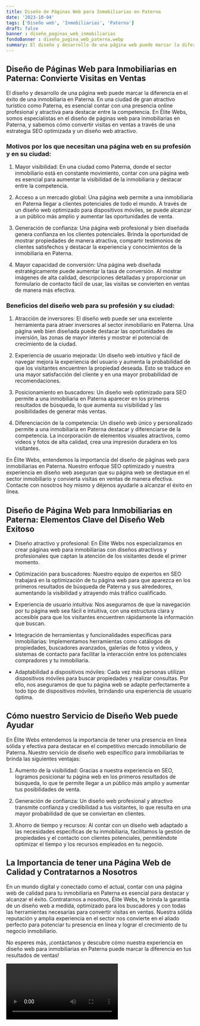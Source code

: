 ```yaml
---
title: Diseño de Páginas Web para Inmobiliarias en Paterna
date: '2023-10-04'
tags: ['Diseño web', 'Inmobiliarias', 'Paterna']
draft: false
banner : diseño_paginas_web_inmobiliarias
fondoBanner : diseño_pagina_web_paterna.webp
summary: El diseño y desarrollo de una página web puede marcar la diferencia en el éxito de una inmobiliaria en Paterna. En una ciudad de gran atractivo turístico como Paterna, es esencial contar con una presencia online profesional y atractiva para destacar entre la competencia. En Élite Webs, somos especialistas en el diseño de páginas web para inmobiliarias en Paterna, y sabemos cómo convertir visitas en ventas a través de una estrategia SEO optimizada y un diseño web atractivo.
---
```


## Diseño de Páginas Web para Inmobiliarias en Paterna: Convierte Visitas en Ventas

El diseño y desarrollo de una página web puede marcar la diferencia en el éxito de una inmobiliaria en Paterna. En una ciudad de gran atractivo turístico como Paterna, es esencial contar con una presencia online profesional y atractiva para destacar entre la competencia. En Élite Webs, somos especialistas en el diseño de páginas web para inmobiliarias en Paterna, y sabemos cómo convertir visitas en ventas a través de una estrategia SEO optimizada y un diseño web atractivo.

### Motivos por los que necesitan una página web en su profesión y en su ciudad:

1. Mayor visibilidad: En una ciudad como Paterna, donde el sector inmobiliario está en constante movimiento, contar con una página web es esencial para aumentar la visibilidad de la inmobiliaria y destacar entre la competencia.

2. Acceso a un mercado global: Una página web permite a una inmobiliaria en Paterna llegar a clientes potenciales de todo el mundo. A través de un diseño web optimizado para dispositivos móviles, se puede alcanzar a un público más amplio y aumentar las oportunidades de venta.

3. Generación de confianza: Una página web profesional y bien diseñada genera confianza en los clientes potenciales. Brinda la oportunidad de mostrar propiedades de manera atractiva, compartir testimonios de clientes satisfechos y destacar la experiencia y conocimientos de la inmobiliaria en Paterna.

4. Mayor capacidad de conversión: Una página web diseñada estratégicamente puede aumentar la tasa de conversión. Al mostrar imágenes de alta calidad, descripciones detalladas y proporcionar un formulario de contacto fácil de usar, las visitas se convierten en ventas de manera más efectiva.

### Beneficios del diseño web para su profesión y su ciudad:

1. Atracción de inversores: El diseño web puede ser una excelente herramienta para atraer inversores al sector inmobiliario en Paterna. Una página web bien diseñada puede destacar las oportunidades de inversión, las zonas de mayor interés y mostrar el potencial de crecimiento de la ciudad.

2. Experiencia de usuario mejorada: Un diseño web intuitivo y fácil de navegar mejora la experiencia del usuario y aumenta la probabilidad de que los visitantes encuentren la propiedad deseada. Esto se traduce en una mayor satisfacción del cliente y en una mayor probabilidad de recomendaciones.

3. Posicionamiento en buscadores: Un diseño web optimizado para SEO permite a una inmobiliaria en Paterna aparecer en los primeros resultados de búsqueda, lo que aumenta su visibilidad y las posibilidades de generar más ventas. 

4. Diferenciación de la competencia: Un diseño web único y personalizado permite a una inmobiliaria en Paterna destacar y diferenciarse de la competencia. La incorporación de elementos visuales atractivos, como videos y fotos de alta calidad, crea una impresión duradera en los visitantes.

En Élite Webs, entendemos la importancia del diseño de páginas web para inmobiliarias en Paterna. Nuestro enfoque SEO optimizado y nuestra experiencia en diseño web aseguran que su página web se destaque en el sector inmobiliario y convierta visitas en ventas de manera efectiva. Contacte con nosotros hoy mismo y déjenos ayudarle a alcanzar el éxito en línea.

<GifSeo />

<Cta />

## Diseño de Página Web para Inmobiliarias en Paterna: Elementos Clave del Diseño Web Exitoso

- Diseño atractivo y profesional: En Élite Webs nos especializamos en crear páginas web para inmobiliarias con diseños atractivos y profesionales que captan la atención de los visitantes desde el primer momento.

- Optimización para buscadores: Nuestro equipo de expertos en SEO trabajará en la optimización de tu página web para que aparezca en los primeros resultados de búsqueda de Paterna y sus alrededores, aumentando la visibilidad y atrayendo más tráfico cualificado.

- Experiencia de usuario intuitiva: Nos aseguramos de que la navegación por tu página web sea fácil e intuitiva, con una estructura clara y accesible para que los visitantes encuentren rápidamente la información que buscan.

- Integración de herramientas y funcionalidades específicas para inmobiliarias: Implementamos herramientas como catálogos de propiedades, buscadores avanzados, galerías de fotos y vídeos, y sistemas de contacto para facilitar la interacción entre los potenciales compradores y tu inmobiliaria.

- Adaptabilidad a dispositivos móviles: Cada vez más personas utilizan dispositivos móviles para buscar propiedades y realizar consultas. Por ello, nos aseguramos de que tu página web se adapte perfectamente a todo tipo de dispositivos móviles, brindando una experiencia de usuario óptima.

## Cómo nuestro Servicio de Diseño Web puede Ayudar

En Élite Webs entendemos la importancia de tener una presencia en línea sólida y efectiva para destacar en el competitivo mercado inmobiliario de Paterna. Nuestro servicio de diseño web específico para inmobiliarias te brinda las siguientes ventajas:

1. Aumento de la visibilidad: Gracias a nuestra experiencia en SEO, logramos posicionar tu página web en los primeros resultados de búsqueda, lo que te permite llegar a un público más amplio y aumentar tus posibilidades de venta.

2. Generación de confianza: Un diseño web profesional y atractivo transmite confianza y credibilidad a tus visitantes, lo que resulta en una mayor probabilidad de que se conviertan en clientes.

3. Ahorro de tiempo y recursos: Al contar con un diseño web adaptado a las necesidades específicas de tu inmobiliaria, facilitamos la gestión de propiedades y el contacto con clientes potenciales, permitiéndote optimizar el tiempo y los recursos empleados en tu negocio.

## La Importancia de tener una Página Web de Calidad y Contratarnos a Nosotros

En un mundo digital y conectado como el actual, contar con una página web de calidad para tu inmobiliaria en Paterna es esencial para destacar y alcanzar el éxito. Contratarnos a nosotros, Élite Webs, te brinda la garantía de un diseño web a medida, optimizado para los buscadores y con todas las herramientas necesarias para convertir visitas en ventas. Nuestra sólida reputación y amplia experiencia en el sector nos convierte en el aliado perfecto para potenciar tu presencia en línea y lograr el crecimiento de tu negocio inmobiliario.

No esperes más, ¡contáctanos y descubre cómo nuestra experiencia en diseño web para inmobiliarias en Paterna puede marcar la diferencia en tus resultados de ventas!

<Video />

<CtaBot job='Inmobiliarias' city='Paterna'/>

<Gmaps query='Paterna+españa+maps' />